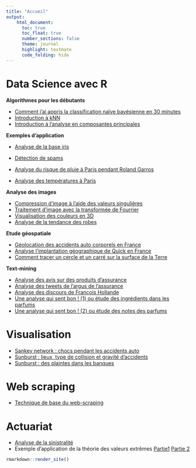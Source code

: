 ```yaml
---
title: "Accueil"
output:
    html_document:
      toc: true
      toc_float: true
      number_sections: false
      theme: journal
      highlight: textmate
      code_folding: hide
---
```




# Data Science avec R

**Algorithmes pour les débutants**

- [Comment j'ai appris la classification naïve bayésienne en 30 minutes](machine_learning_r/introduction_classification_naive_bayesienne.html)
- [Introduction à kNN](machine_learning_r/introduction_kNN.html)
- [Introduction à l'analyse en composantes principales](machine_learning_r/introduction_analyse__composantes_principales.html)

**Exemples d'application**

- [Analyse de la base iris](machine_learning_r/analyse_donnees_iris.html)
- [Détection de spams](machine_learning_r/detection_spams.html)

- [Analyse du risque de pluie à Paris pendant Roland Garros](pluie_paris.html)
- [Analyse des températures à Paris](https://fr.linkedin.com/in/kezhanshi)

**Analyse des images**

- [Compression d'image à l'aide des valeurs singulières](machine_learning_r/valeurs_singulières_compression_image.html)
- [Traitement d'image avec la transformée de Fourrier](fft_traitement_image.html)
- [Visualisation des couleurs en 3D](couleurs_3d.html)
- [Analyse de la tendance des robes](https://fr.linkedin.com/in/kezhanshi)


**Etude géospatiale**

- [Géolocation des accidents auto corporels en France](geolocalisation_accidents_auto.html)
- [Analyse l'implantation géographique de Quick en France](implantation_geographique_quick.html)
- [Comment tracer un cercle et un carré sur la surface de la Terre](cercle_carre_sur_terre.html)

**Text-mining**

- [Analyse des avis sur des produits d'assurance](avis_assurance.html)
- [Analyse des tweets de l'argus de l'assurance](twitter_text_mining_argus_assurance.html)
- [Analyse des discours de François Hollande](https://kezhanshi.shinyapps.io/discours_fh)
- [Une analyse qui sent bon ! (1) ou étude des ingrédients dans les parfums ](analyse_parfums_1.html)
- [Une analyse qui sent bon ! (2) ou étude des notes des parfums ](analyse_parfums_2.html)

# Visualisation

- [Sankey network : chocs pendant les accidents auto](chocs_accidents_auto.html)
- [Sunburst : lieux, type de collision et gravité d'accidents](sunburst_accidents_auto.html)
- [Sunburst : des plaintes dans les banques](en/finance_complaints_sunburst.html)

# Web scraping

- [Technique de base du web-scraping](web_scraping.html)

# Actuariat

- [Analyse de la sinistralité](actuariat/sinistre_graves_par_tranche.html)
- Exemple d'application de la théorie des valeurs extrêmes [Partie1](actuariat/sp500_1_presentation.html) [Partie 2](actuariat/sp500_2_calibration_valeurs_extremes.html)


```r
rmarkdown::render_site()
```

